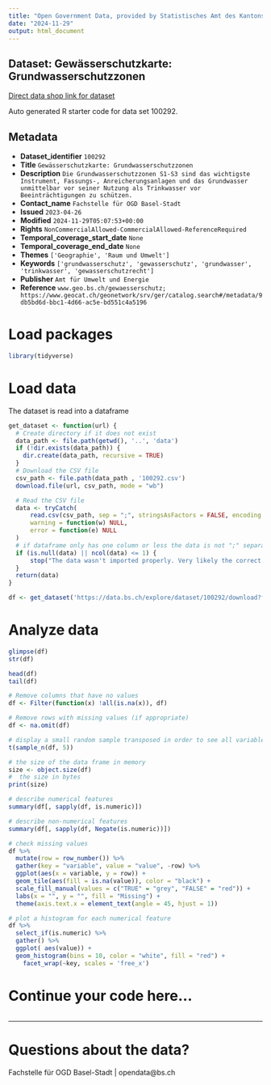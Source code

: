 ```yaml
---
title: "Open Government Data, provided by Statistisches Amt des Kantons Basel-Stadt - Fachstelle OGD"
date: "2024-11-29"
output: html_document
---
```


## Dataset: Gewässerschutzkarte: Grundwasserschutzzonen

[Direct data shop link for dataset](https://data.bs.ch/explore/dataset/100292)

Auto generated R starter code for data set 100292.

## Metadata

- **Dataset_identifier** `100292`
- **Title** `Gewässerschutzkarte: Grundwasserschutzzonen`
- **Description** `Die Grundwasserschutzzonen S1-S3 sind das wichtigste Instrument, Fassungs-, Anreicherungsanlagen und das Grundwasser unmittelbar vor seiner Nutzung als Trinkwasser vor Beeinträchtigungen zu schützen.`
- **Contact_name** `Fachstelle für OGD Basel-Stadt`
- **Issued** `2023-04-26`
- **Modified** `2024-11-29T05:07:53+00:00`
- **Rights** `NonCommercialAllowed-CommercialAllowed-ReferenceRequired`
- **Temporal_coverage_start_date** `None`
- **Temporal_coverage_end_date** `None`
- **Themes** `['Geographie', 'Raum und Umwelt']`
- **Keywords** `['grundwasserschutz', 'gewasserschutz', 'grundwasser', 'trinkwasser', 'gewasserschutzrecht']`
- **Publisher** `Amt für Umwelt und Energie`
- **Reference** `www.geo.bs.ch/gewaesserschutz; https://www.geocat.ch/geonetwork/srv/ger/catalog.search#/metadata/9db5bd6d-bbc1-4d66-ac5e-bd551c4a5196`


# Load packages

```r

library(tidyverse)
```

# Load data

The dataset is read into a dataframe

```r
get_dataset <- function(url) {
  # Create directory if it does not exist
  data_path <- file.path(getwd(), '..', 'data')
  if (!dir.exists(data_path)) {
    dir.create(data_path, recursive = TRUE)
  }
  # Download the CSV file
  csv_path <- file.path(data_path , '100292.csv')
  download.file(url, csv_path, mode = "wb")

  # Read the CSV file
  data <- tryCatch(
      read.csv(csv_path, sep = ";", stringsAsFactors = FALSE, encoding = "UTF-8"),
      warning = function(w) NULL,
      error = function(e) NULL
  )
  # if dataframe only has one column or less the data is not ";" separated
  if (is.null(data) || ncol(data) <= 1) {
      stop("The data wasn't imported properly. Very likely the correct separator couldn't be found.\nPlease check the dataset manually and adjust the code.")
  }
  return(data)
}
```

```r

df <- get_dataset('https://data.bs.ch/explore/dataset/100292/download?format=csv&timezone=Europe%2FZurich')

```

# Analyze data

```r

glimpse(df)
str(df)

head(df)
tail(df)

```

```r
# Remove columns that have no values
df <- Filter(function(x) !all(is.na(x)), df)

# Remove rows with missing values (if appropriate)
df <- na.omit(df)
```

```r
# display a small random sample transposed in order to see all variables
t(sample_n(df, 5))
```

```r
# the size of the data frame in memory
size <- object.size(df)
#  the size in bytes
print(size)
```

```r
# describe numerical features
summary(df[, sapply(df, is.numeric)])
```

```r
# describe non-numerical features
summary(df[, sapply(df, Negate(is.numeric))])
```

```r
# check missing values
df %>%
  mutate(row = row_number()) %>%
  gather(key = "variable", value = "value", -row) %>%
  ggplot(aes(x = variable, y = row)) +
  geom_tile(aes(fill = is.na(value)), color = "black") +
  scale_fill_manual(values = c("TRUE" = "grey", "FALSE" = "red")) +
  labs(x = "", y = "", fill = "Missing") +
  theme(axis.text.x = element_text(angle = 45, hjust = 1))
```

```r
# plot a histogram for each numerical feature
df %>%
  select_if(is.numeric) %>%
  gather() %>%
  ggplot( aes(value)) +
  geom_histogram(bins = 10, color = "white", fill = "red") +
    facet_wrap(~key, scales = 'free_x')
```

# Continue your code here...

```r

```
------------------------------------------------------------------------

# Questions about the data?

Fachstelle für OGD Basel-Stadt | opendata@bs.ch
